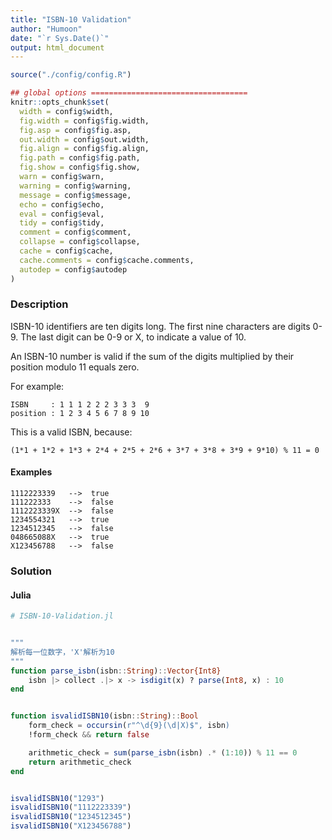 ```yaml
---
title: "ISBN-10 Validation"
author: "Humoon"
date: "`r Sys.Date()`"
output: html_document
---
```



```r
source("./config/config.R")

## global options ===================================
knitr::opts_chunk$set(
  width = config$width,
  fig.width = config$fig.width,
  fig.asp = config$fig.asp,
  out.width = config$out.width,
  fig.align = config$fig.align,
  fig.path = config$fig.path,
  fig.show = config$fig.show,
  warn = config$warn,
  warning = config$warning,
  message = config$message,
  echo = config$echo,
  eval = config$eval,
  tidy = config$tidy,
  comment = config$comment,
  collapse = config$collapse,
  cache = config$cache,
  cache.comments = config$cache.comments,
  autodep = config$autodep
)
```



### Description

ISBN-10 identifiers are ten digits long. The first nine characters are digits 0-9. The last digit can be 0-9 or X, to indicate a value of 10.

An ISBN-10 number is valid if the sum of the digits multiplied by their position modulo 11 equals zero.

For example:

```
ISBN     : 1 1 1 2 2 2 3 3 3  9
position : 1 2 3 4 5 6 7 8 9 10
```

This is a valid ISBN, because:
```
(1*1 + 1*2 + 1*3 + 2*4 + 2*5 + 2*6 + 3*7 + 3*8 + 3*9 + 9*10) % 11 = 0
```

#### Examples

```
1112223339   -->  true
111222333    -->  false
1112223339X  -->  false
1234554321   -->  true
1234512345   -->  false
048665088X   -->  true
X123456788   -->  false
```


### Solution

#### Julia
```julia
# ISBN-10-Validation.jl


"""
解析每一位数字，'X'解析为10
"""
function parse_isbn(isbn::String)::Vector{Int8}
    isbn |> collect .|> x -> isdigit(x) ? parse(Int8, x) : 10
end


function isvalidISBN10(isbn::String)::Bool
    form_check = occursin(r"^\d{9}(\d|X)$", isbn)
    !form_check && return false

    arithmetic_check = sum(parse_isbn(isbn) .* (1:10)) % 11 == 0
    return arithmetic_check
end


isvalidISBN10("1293")
isvalidISBN10("1112223339")
isvalidISBN10("1234512345")
isvalidISBN10("X123456788")
```



